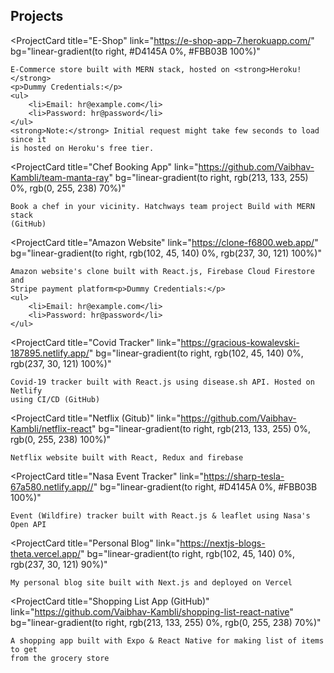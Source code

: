 ## Projects

<ProjectCard
	title="E-Shop"
	link="https://e-shop-app-7.herokuapp.com/"
	bg="linear-gradient(to right, #D4145A 0%, #FBB03B 100%)"
>
	E-Commerce store built with MERN stack, hosted on <strong>Heroku!</strong>
	<p>Dummy Credentials:</p>
	<ul>
		<li>Email: hr@example.com</li>
		<li>Password: hr@password</li>
	</ul>
	<strong>Note:</strong> Initial request might take few seconds to load since it
	is hosted on Heroku's free tier.
</ProjectCard>

<ProjectCard
	title="Chef Booking App"
	link="https://github.com/Vaibhav-Kambli/team-manta-ray"
	bg="linear-gradient(to right, rgb(213, 133, 255) 0%, rgb(0, 255, 238) 70%)"
>
	Book a chef in your vicinity. Hatchways team project Build with MERN stack
	(GitHub)
</ProjectCard>

<ProjectCard
	title="Amazon Website"
	link="https://clone-f6800.web.app/"
	bg="linear-gradient(to right, rgb(102, 45, 140) 0%, rgb(237, 30, 121) 100%)"
>
	Amazon website's clone built with React.js, Firebase Cloud Firestore and
	Stripe payment platform<p>Dummy Credentials:</p>
	<ul>
		<li>Email: hr@example.com</li>
		<li>Password: hr@password</li>
	</ul>
</ProjectCard>

<ProjectCard
	title="Covid Tracker"
	link="https://gracious-kowalevski-187895.netlify.app/"
	bg="linear-gradient(to right, rgb(102, 45, 140) 0%, rgb(237, 30, 121) 100%)"
>
	Covid-19 tracker built with React.js using disease.sh API. Hosted on Netlify
	using CI/CD (GitHub)
</ProjectCard>

<ProjectCard
	title="Netflix (Gitub)"
	link="https://github.com/Vaibhav-Kambli/netflix-react"
	bg="linear-gradient(to right, rgb(213, 133, 255) 0%, rgb(0, 255, 238) 100%)"
>
	Netflix website built with React, Redux and firebase
</ProjectCard>

<ProjectCard
	title="Nasa Event Tracker"
	link="https://sharp-tesla-67a580.netlify.app//"
	bg="linear-gradient(to right, #D4145A 0%, #FBB03B 100%)"
>
	Event (Wildfire) tracker built with React.js & leaflet using Nasa's Open API
</ProjectCard>

<ProjectCard
	title="Personal Blog"
	link="https://nextjs-blogs-theta.vercel.app/"
	bg="linear-gradient(to right, rgb(102, 45, 140) 0%, rgb(237, 30, 121) 90%)"
>
	My personal blog site built with Next.js and deployed on Vercel
</ProjectCard>

<ProjectCard
	title="Shopping List App (GitHub)"
	link="https://github.com/Vaibhav-Kambli/shopping-list-react-native"
	bg="linear-gradient(to right, rgb(213, 133, 255) 0%, rgb(0, 255, 238) 70%)"
>
	A shopping app built with Expo & React Native for making list of items to get
	from the grocery store
</ProjectCard>
